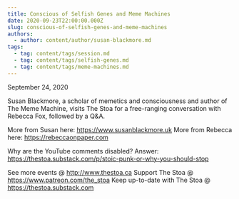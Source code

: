 ```yaml
---
title: Conscious of Selfish Genes and Meme Machines
date: 2020-09-23T22:00:00.000Z
slug: conscious-of-selfish-genes-and-meme-machines
authors:
  - author: content/author/susan-blackmore.md
tags:
  - tag: content/tags/session.md
  - tag: content/tags/selfish-genes.md
  - tag: content/tags/meme-machines.md
---
```


September 24, 2020

Susan Blackmore, a scholar of memetics and consciousness and author of The Meme Machine, visits The Stoa for a free-ranging conversation with Rebecca Fox, followed by a Q&A.

More from Susan here: https://www.susanblackmore.uk
More from Rebecca here: https://rebeccaonpaper.com

Why are the YouTube comments disabled? Answer: https://thestoa.substack.com/p/stoic-punk-or-why-you-should-stop

See more events @ http://www.thestoa.ca
Support The Stoa @ https://www.patreon.com/the_stoa
Keep up-to-date with The Stoa @ https://thestoa.substack.com
